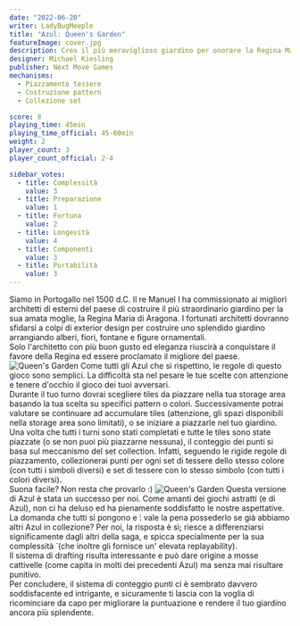```yaml
---
date: "2022-06-20"
writer: LadyBugMeeple
title: "Azul: Queen's Garden"
featureImage: cover.jpg
description: Crea il più meraviglioso giardino per onorare la Regina Maria di Aragona
designer: Michael Kiesling
publisher: Next Move Games
mechanisms:
  - Piazzamento tessere
  - Costruzione pattern
  - Collezione set

score: 8
playing_time: 45min
playing_time_official: 45-60min
weight: 2
player_count: 3
player_count_official: 2-4

sidebar_votes:
  - title: Complessità
    value: 3
  - title: Preparazione
    value: 1
  - title: Fortuna
    value: 2
  - title: Longevità
    value: 4
  - title: Componenti
    value: 3
  - title: Portabilità
    value: 3
---
```


<Setting>
  Siamo in Portogallo nel 1500 d.C. Il re Manuel I ha commissionato ai migliori
  architetti di esterni del paese di costruire il più straordinario giardino per
  la sua amata moglie, la Regina Maria di Aragona. I fortunati architetti
  dovranno sfidarsi a colpi di exterior design per costruire uno splendido
  giardino arrangiando alberi, fiori, fontane e figure ornamentali.
  <br />
  Solo l'architetto con più buon gusto ed eleganza riuscirà a conquistare il
  favore della Regina ed essere proclamato il migliore del paese.
</Setting>

<img src="./game1.jpg" alt="Queen's Garden" />

<Rules>
  Come tutti gli Azul che si rispettino, le regole di questo gioco sono
  semplici. La difficoltà sta nel pesare le tue scelte con attenzione e tenere
  d'occhio il gioco dei tuoi avversari. <br />
  Durante il tuo turno dovrai scegliere tiles da piazzare nella tua storage area
  basando la tua scelta su specifici pattern o colori. Successivamente potrai valutare
  se continuare ad accumulare tiles (attenzione, gli spazi disponibili nella storage
  area sono limitati), o se iniziare a piazzarle nel tuo giardino. Una volta che
  tutti i turni sono stati completati e tutte le tiles sono state piazzate (o se
  non puoi più piazzarne nessuna), il conteggio dei punti si basa sul meccanismo
  del set collection. Infatti, seguendo le rigide regole di piazzamento, collezionerai
  punti per ogni set di tessere dello stesso colore (con tutti i simboli diversi)
  e set di tessere con lo stesso simbolo (con tutti i colori diversi).
  <br />
  Suona facile? Non resta che provarlo :)
</Rules>

<img src="./game2.jpg" alt="Queen's Garden" />

<Feedback>
  Questa versione di Azul è stata un successo per noi. Come amanti dei giochi
  astratti (e di Azul), non ci ha deluso ed ha pienamente soddisfatto le nostre
  aspettative. La domanda che tutti si pongono e ́: vale la pena possederlo se
  già abbiamo altri Azul in collezione? Per noi, la risposta è sì; riesce a
  differenziarsi significamente dagli altri della saga, e spicca specialmente
  per la sua complessità ́ (che inoltre gli fornisce un' elevata replayability).
  <br />
  Il sistema di drafting risulta interessante e può dare origine a mosse
  cattivelle (come capita in molti dei precedenti Azul) ma senza mai risultare
  punitivo.
  <br />
  Per concludere, il sistema di conteggio punti ci è sembrato davvero
  soddisfacente ed intrigante, e sicuramente ti lascia con la voglia di
  ricominciare da capo per migliorare la puntuazione e rendere il tuo giardino
  ancora più splendente.
</Feedback>

<Instagram id="CfBfxjPjYn0" />
